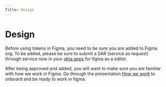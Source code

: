 ```yaml
---
Title: Design
---
```


# Design

Before using tokens in Figma, you need to be sure you are added to Figma org. To be added, 
please be sure to submit a SAR (service as request) through service now in your [okta apps](https://washpost.okta.com/) 
for figma as a editor.

After being approved and added, you will want to make sure you are familiar with how we work in Figma. Go through the presentation
[_How we work_](https://www.figma.com/proto/g4b0zZXMoWzsJm5icnYWSB/💼-How-we-work?page-id=0%3A1&node-id=1%3A2&viewport=287%2C48%2C0.05&scaling=contain&starting-point-node-id=1%3A2) 
to onboard and be ready to work in figma.
